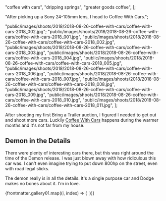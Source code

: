   "coffee with cars",
  "dripping springs",
  "greater goods coffee",
];

  "After picking up a Sony 24-105mm lens, I head to Coffee With Cars.";

  "public/images/shoots/2018/2018-08-26-coffee-with-cars/coffee-with-cars-2018_002.jpg";
  "public/images/shoots/2018/2018-08-26-coffee-with-cars/coffee-with-cars-2018_001.jpg",
  "public/images/shoots/2018/2018-08-26-coffee-with-cars/coffee-with-cars-2018_002.jpg",
  "public/images/shoots/2018/2018-08-26-coffee-with-cars/coffee-with-cars-2018_003.jpg",
  "public/images/shoots/2018/2018-08-26-coffee-with-cars/coffee-with-cars-2018_004.jpg",
  "public/images/shoots/2018/2018-08-26-coffee-with-cars/coffee-with-cars-2018_005.jpg",
  "public/images/shoots/2018/2018-08-26-coffee-with-cars/coffee-with-cars-2018_006.jpg",
  "public/images/shoots/2018/2018-08-26-coffee-with-cars/coffee-with-cars-2018_007.jpg",
  "public/images/shoots/2018/2018-08-26-coffee-with-cars/coffee-with-cars-2018_008.jpg",
  "public/images/shoots/2018/2018-08-26-coffee-with-cars/coffee-with-cars-2018_009.jpg",
  "public/images/shoots/2018/2018-08-26-coffee-with-cars/coffee-with-cars-2018_010.jpg",
  "public/images/shoots/2018/2018-08-26-coffee-with-cars/coffee-with-cars-2018_011.jpg",
];

After shooting my first Bring a Trailer auction, I figured I needed to get out and shoot more cars. Luckily [Coffee With Cars](https://www.facebook.com/CoffeeWithCars/) happens during the warmer months and it's not far from my house.

## Demon in the Details

There were plenty of interesting cars there, but this was right around the time of the Demon release. I was just blown away with how ridiculous this car was. I can't even imagine trying to put down 800hp on the street, even with road legal slicks.

The demon really is in all the details. It's a single purpose car and Dodge makes no bones about it. I'm in love.

<div class="gallery">
  {frontmatter.gallery01.map((i, index) => (
    <Gallery file={i}>
      <Image file={i} sizes="(min-width: 1024px) 800px, 100vw" />
    </Gallery>
  ))}
</div>
